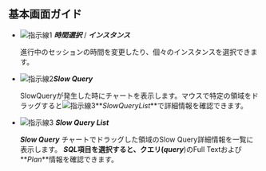 ## 基本画面ガイド

<ProdImg img='db-slow-query.png' desc='slow query'/>

-   ![指示線1](/img/number-01.png) **_時間選択_** / **_インスタンス_**

    進行中のセッションの時間を変更したり、個々のインスタンスを選択できます。

-   ![指示線2](/img/number-02.png)**_Slow Query_**

    SlowQueryが発生した時にチャートを表示します。マウスで特定の領域をドラッグすると![指示線3](/img/number-03.png)**_SlowQueryList_**で詳細情報を確認できます。

-   ![指示線3](/img/number-03.png) **_Slow Query List_**

    **_Slow Query_** チャートでドラッグした領域のSlow Query詳細情報を一覧に表示します。 **_SQL_**項目を選択すると、クエリ(**_query_**)のFull Textおよび**_Plan_**情報を確認できます。
